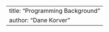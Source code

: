 ----------------------------------
title: "Programming Background"
author: "Dane Korver"
----------------------------------
